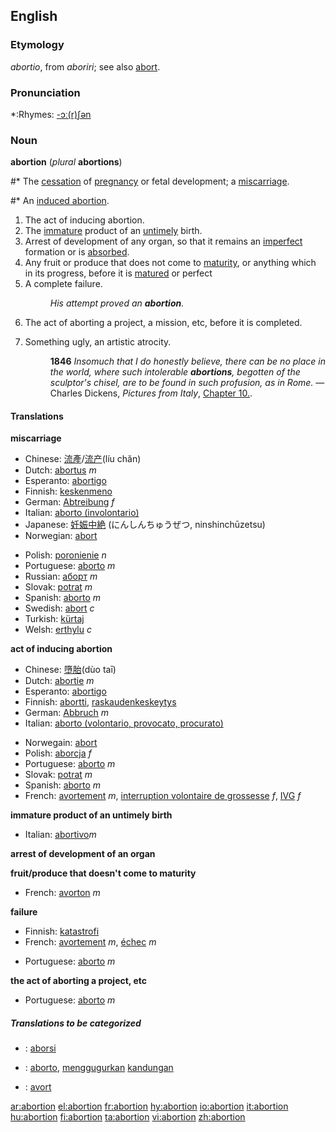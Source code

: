 ==English==

===Etymology===
{{L.}} ''abortio'', from ''aboriri''; see also [[abort]].

===Pronunciation===
*:Rhymes: [[Rhymes:English:-ɔː(r)ʃən|-ɔː(r)ʃən]]

===Noun===
'''abortion''' (''plural'' '''abortions''')

#*<!--DefA-->The [[cessation]] of [[pregnancy]] or fetal development; a [[miscarriage]].
#* An [[induced abortion]].
#<!--DefB--> The act of inducing abortion.
#<!--DefC--> The [[immature]] product of an [[untimely]] birth.
#<!--DefD--> {{biology}} Arrest of development of any organ, so that it remains an [[imperfect]] formation or is [[absorbed]].
#<!--DefE--> Any fruit or produce that does not come to [[maturity]], or anything which in its progress, before it is [[matured]] or perfect
#<!--DefF--> A complete failure.
#:''His attempt proved an '''abortion'''.''
#<!--DefG-->The act of aborting a project, a mission, etc, before it is completed.
#{{Art}} Something ugly, an artistic atrocity.
#:'''1846''' ''Insomuch that I do honestly believe, there can be no place in the world, where such intolerable '''abortions''', begotten of the sculptor's chisel, are to be found in such profusion, as in Rome.'' — Charles Dickens, ''Pictures from Italy'', [http://etext.virginia.edu/etcbin/ot2www-pubeng?specfile=/texts/english/modeng/publicsearch/modengpub.o2w&act=text&offset=269656481&textreg=2&query=abortion&id=DicPict Chapter 10.].


====Translations====
<!--DefA-->'''miscarriage'''
{{top}}
*Chinese: [[流產]]/[[流产]](líu chăn)
*Dutch: [[abortus]] ''m''
*Esperanto: [[abortigo]]
*Finnish: [[keskenmeno]]
*German: [[Abtreibung]] ''f''
*Italian: [[aborto (involontario)]]
*Japanese: [[妊娠中絶]] (にんしんちゅうぜつ, ninshinchūzetsu)
*Norwegian: [[abort]]  {{m}}
{{mid}}
*Polish: [[poronienie]] ''n''
*Portuguese: [[aborto]] ''m''
*Russian: [[аборт]] ''m''
*Slovak: [[potrat]] ''m''
*Spanish: [[aborto]] ''m''
*Swedish: [[abort]] ''c''
*Turkish: [[kürtaj]]
*Welsh: [[erthylu]] ''c''
{{bottom}}

<!--DefB-->'''act of inducing abortion'''
{{top}}
*Chinese: [[墮胎]](dùo taī)
*Dutch: [[abortie]] ''m''
*Esperanto: [[abortigo]]
*Finnish: [[abortti]], [[raskaudenkeskeytys]]
*German: [[Abbruch]] ''m''
*Italian: [[aborto (volontario, provocato, procurato)]]
{{mid}}
*Norwegain: [[abort]]
*Polish: [[aborcja]] ''f''
*Portuguese: [[aborto]] ''m''
*Slovak: [[potrat]] ''m''
*Spanish: [[aborto]] ''m''
*French: [[avortement]] ''m'', [[interruption volontaire de grossesse]] ''f'', [[IVG]] ''f''
{{bottom}}

<!--DefC-->'''immature product of an untimely birth'''
{{top}}
*Italian: [[abortivo]]''m''
{{mid}}
{{bottom}}

<!--DefD-->'''arrest of development of an organ'''
{{top}}
{{mid}}
{{bottom}}

<!--DefE-->'''fruit/produce that doesn't come to maturity'''
{{top}}
*French: [[avorton]] ''m''
{{mid}}
{{bottom}}

<!--DefF-->'''failure'''
{{top}}
*Finnish: [[katastrofi]]
*French: [[avortement]] ''m'', [[échec]] ''m''
{{mid}}
*Portuguese: [[aborto]] ''m''
{{bottom}}

<!--DefG-->'''the act of aborting a project, etc'''
{{top}}
{{mid}}
*Portuguese: [[aborto]] ''m''
{{bottom}}

=====Translations to be categorized=====
{{checktrans}}
<!--Remove this section once all of the translations below have been moved into the tables above.-->
*{{ttbc|Indonesian}}: [[aborsi]]
*{{ttbc|Interlingua}}: [[aborto]], [[gugur|menggugurkan]] [[kandung|kandungan]]
*{{ttbc|Romanian}}: [[avort]]

[[ar:abortion]]
[[el:abortion]]
[[fr:abortion]]
[[hy:abortion]]
[[io:abortion]]
[[it:abortion]]
[[hu:abortion]]
[[fi:abortion]]
[[ta:abortion]]
[[vi:abortion]]
[[zh:abortion]]